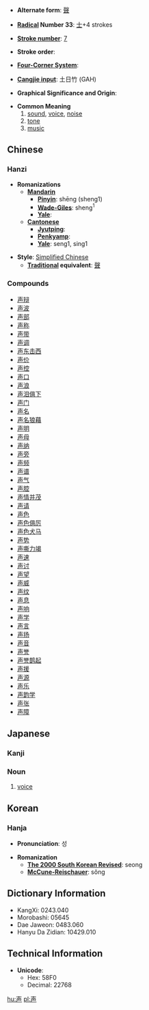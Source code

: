 * '''Alternate form''': [[聲]]

* '''[[Wiktionary:Chinese radical index| Radical]] Number 33''': [[Wiktionary:Chinese radical index 士|士]]+4 strokes

* '''[[Wiktionary:Chinese total strokes index|Stroke number]]''': [[Wiktionary:Chinese total strokes index 7|7]]

* '''Stroke order''': 

* '''[[Wiktionary:Chinese four corner index|Four-Corner System]]''': 

* '''[[Wiktionary:Chinese Cangjie index|Cangjie input]]''': 土日竹 (GAH)

* '''Graphical Significance and Origin''': 

* '''Common Meaning'''
*#[[sound]], [[voice]], [[noise]]
*# [[tone]]
*# [[music]]

== Chinese ==
===Hanzi===

* '''Romanizations'''
** '''[[Mandarin]]'''
*** '''[[Pinyin]]''': shēng (sheng1)
*** '''[[Wade-Giles]]''': sheng<sup>1</sup>
*** '''[[Yale]]''': 
** '''[[Cantonese]]'''
*** '''[[Jyutping]]''':
*** '''[[Penkyamp]]''': 
*** '''[[Yale]]''': seng1, sing1

* '''Style''': [[Simplified Chinese]] 
** '''[[Traditional Chinese|Traditional]] equivalent''': [[聲]]

===Compounds===
*[[声辩]]
*[[声波]]
*[[声部]]
*[[声称]]
*[[声带]]
*[[声调]]
*[[声东击西]]
*[[声价]]
*[[声控]]
*[[声口]]
*[[声浪]]
*[[声泪俱下]]
*[[声门]]
*[[声名]]
*[[声名狼藉]]
*[[声明]]
*[[声母]]
*[[声纳]]
*[[声旁]]
*[[声频]]
*[[声谱]]
*[[声气]]
*[[声腔]]
*[[声情并茂]]
*[[声请]]
*[[声色]]
*[[声色俱厉]]
*[[声色犬马]]
*[[声势]]
*[[声嘶力竭]]
*[[声速]]
*[[声讨]]
*[[声望]]
*[[声威]]
*[[声纹]]
*[[声息]]
*[[声响]]
*[[声学]]
*[[声言]]
*[[声扬]]
*[[声音]]
*[[声誉]]
*[[声誉鹊起]]
*[[声援]]
*[[声源]]
*[[声乐]]
*[[声韵学]]
*[[声张]]
*[[声障]]

== Japanese ==
=== Kanji ===
{{kanji|[[せい]] ([[sei]]), [[しょう]] ([[shō]])|[[こえ]] ([[koe]])}}
===Noun===
{{janoun|こえ|koe}}
# [[voice]]

== Korean==
=== Hanja ===

* '''Pronunciation''': 성

* '''Romanization'''
** '''[[The 2000 South Korean Revised Romanization|The 2000 South Korean Revised]]''': seong
** '''[[McCune-Reischauer]]''': sŏng

== Dictionary Information ==

* KangXi: 0243.040
* Morobashi: 05645
* Dae Jaweon: 0483.060
* Hanyu Da Zidian: 10429.010

== Technical Information ==

* '''Unicode''':
** Hex: 58F0
** Decimal: 22768

[[hu:声]]
[[pl:声]]